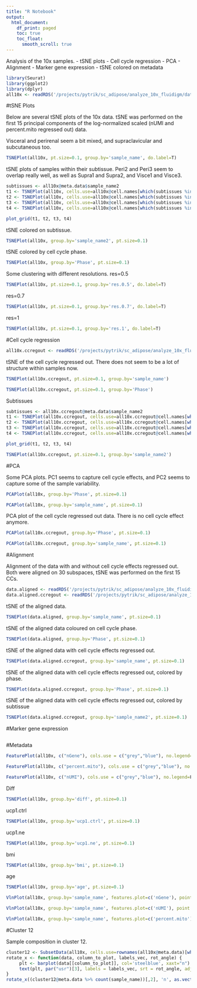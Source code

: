 ```yaml
---
title: "R Notebook"
output:
  html_document:
    df_print: paged
    toc: true
    toc_float: 
      smooth_scroll: true
---
```


Analysis of the 10x samples.
- tSNE plots
- Cell cycle regression
- PCA 
- Alignment
- Marker gene expression
- tSNE colored on metadata

```r
library(Seurat)
library(ggplot2)
library(dplyr)
all10x <- readRDS('/projects/pytrik/sc_adipose/analyze_10x_fluidigm/data/10x-180504')
```

#tSNE Plots

Below are several tSNE plots of the 10x data. tSNE was performed on the first 15 principal components of the log-normalized scaled (nUMI and percent.mito regressed out) data.

Visceral and perirenal seem a bit mixed, and supraclavicular and subcutaneous too. 

```r
TSNEPlot(all10x, pt.size=0.1, group.by='sample_name', do.label=T)
```

tSNE plots of samples within their subtissue.
Peri2 and Peri3 seem to overlap really well, as well as Supra1 and Supra2, and Visce1 and Visce3.

```r
subtissues <- all10x@meta.data$sample_name2
t1 <- TSNEPlot(all10x, cells.use=all10x@cell.names[which(subtissues %in% 'Peri')], group.by='sample_name', pt.size=0.2)
t2 <- TSNEPlot(all10x, cells.use=all10x@cell.names[which(subtissues %in% 'Subq')], group.by='sample_name', pt.size=0.2)
t3 <- TSNEPlot(all10x, cells.use=all10x@cell.names[which(subtissues %in% 'Supra')], group.by='sample_name', pt.size=0.2)
t4 <- TSNEPlot(all10x, cells.use=all10x@cell.names[which(subtissues %in% 'Visce')], group.by='sample_name', pt.size=0.2)
```


```r
plot_grid(t1, t2, t3, t4)
```


tSNE colored on subtissue.

```r
TSNEPlot(all10x, group.by='sample_name2', pt.size=0.1)
```

tSNE colored by cell cycle phase. 

```r
TSNEPlot(all10x, group.by='Phase', pt.size=0.1)
```

Some clustering with different resolutions.
res=0.5

```r
TSNEPlot(all10x, pt.size=0.1, group.by='res.0.5', do.label=T)
```

res=0.7

```r
TSNEPlot(all10x, pt.size=0.1, group.by='res.0.7', do.label=T)
```

res=1

```r
TSNEPlot(all10x, pt.size=0.1, group.by='res.1', do.label=T)
```

#Cell cycle regression

```r
all10x.ccregout <- readRDS('/projects/pytrik/sc_adipose/analyze_10x_fluidigm/data/10x-180504-ccregout')
```

tSNE of the cell cycle regressed out. There does not seem to be a lot of structure within samples now. 

```r
TSNEPlot(all10x.ccregout, pt.size=0.1, group.by='sample_name')
```


```r
TSNEPlot(all10x.ccregout, pt.size=0.1, group.by='Phase')
```

Subtissues

```r
subtissues <- all10x.ccregout@meta.data$sample_name2
t1 <- TSNEPlot(all10x.ccregout, cells.use=all10x.ccregout@cell.names[which(subtissues %in% 'Peri')], group.by='sample_name', pt.size=0.2)
t2 <- TSNEPlot(all10x.ccregout, cells.use=all10x.ccregout@cell.names[which(subtissues %in% 'Subq')], group.by='sample_name', pt.size=0.2)
t3 <- TSNEPlot(all10x.ccregout, cells.use=all10x.ccregout@cell.names[which(subtissues %in% 'Supra')], group.by='sample_name', pt.size=0.2)
t4 <- TSNEPlot(all10x.ccregout, cells.use=all10x.ccregout@cell.names[which(subtissues %in% 'Visce')], group.by='sample_name', pt.size=0.2)

```

```r
plot_grid(t1, t2, t3, t4)
```

```r
TSNEPlot(all10x.ccregout, pt.size=0.1, group.by='sample_name2')
```


#PCA

Some PCA plots. PC1 seems to capture cell cycle effects, and PC2 seems to capture some of the sample variability. 

```r
PCAPlot(all10x, group.by='Phase', pt.size=0.1)
```

```r
PCAPlot(all10x, group.by='sample_name', pt.size=0.1)
```

PCA plot of the cell cycle regressed out data. There is no cell cycle effect anymore. 

```r
PCAPlot(all10x.ccregout, group.by='Phase', pt.size=0.1)
```

```r
PCAPlot(all10x.ccregout, group.by='sample_name', pt.size=0.1)
```

#Alignment

Alignment of the data with and without cell cycle effects regressed out. Both were aligned on 30 subspaces, tSNE was performed on the first 15 CCs. 

```r
data.aligned <- readRDS('/projects/pytrik/sc_adipose/analyze_10x_fluidigm/data/10x-180504-aligned')
data.aligned.ccregout <- readRDS('/projects/pytrik/sc_adipose/analyze_10x_fluidigm/data/10x-180504-ccregout-aligned')
```

tSNE of the aligned data.

```r
TSNEPlot(data.aligned, group.by='sample_name', pt.size=0.1)
```

tSNE of the aligned data coloured on cell cycle phase.

```r
TSNEPlot(data.aligned, group.by='Phase', pt.size=0.1)
```


tSNE of the aligned data with cell cycle effects regressed out.

```r
TSNEPlot(data.aligned.ccregout, group.by='sample_name', pt.size=0.1)
```

tSNE of the aligned data with cell cycle effects regressed out, colored by phase.

```r
TSNEPlot(data.aligned.ccregout, group.by='Phase', pt.size=0.1)
```

tSNE of the aligned data with cell cycle effects regressed out, colored by subtissue

```r
TSNEPlot(data.aligned.ccregout, group.by='sample_name2', pt.size=0.1)
```


#Marker gene expression


```r

```


#Metadata


```r
FeaturePlot(all10x, c("nGene"), cols.use = c("grey","blue"), no.legend=F)
```

```r
FeaturePlot(all10x, c("percent.mito"), cols.use = c("grey","blue"), no.legend=F)
```


```r
FeaturePlot(all10x, c("nUMI"), cols.use = c("grey","blue"), no.legend=F)
```

Diff

```r
TSNEPlot(all10x, group.by='diff', pt.size=0.1)
```

ucp1.ctrl

```r
TSNEPlot(all10x, group.by='ucp1.ctrl', pt.size=0.1)
```

ucp1.ne

```r
TSNEPlot(all10x, group.by='ucp1.ne', pt.size=0.1)
```

bmi

```r
TSNEPlot(all10x, group.by='bmi', pt.size=0.1)
```

age 

```r
TSNEPlot(all10x, group.by='age', pt.size=0.1)
```


```r
VlnPlot(all10x, group.by='sample_name', features.plot=c('nGene'), point.size.use = -1, x.lab.rot=T)
```

```r
VlnPlot(all10x, group.by='sample_name', features.plot=c('nUMI'), point.size.use = -1, x.lab.rot=T)
```

```r
VlnPlot(all10x, group.by='sample_name', features.plot=c('percent.mito'), point.size.use = -1, x.lab.rot=T)
```

#Cluster 12

Sample composition in cluster 12. 

```r
cluster12 <- SubsetData(all10x, cells.use=rownames(all10x@meta.data)[which(all10x@meta.data$res.0.5 %in% 12)])
rotate_x <- function(data, column_to_plot, labels_vec, rot_angle) {
     plt <- barplot(data[[column_to_plot]], col='steelblue', xaxt="n")
     text(plt, par("usr")[3], labels = labels_vec, srt = rot_angle, adj = c(1.1,1.1), xpd = TRUE, cex=1)
}
rotate_x((cluster12@meta.data %>% count(sample_name))[,2], 'n', as.vector(unlist((cluster12@meta.data %>% count(sample_name))[,1])), 45)
```

